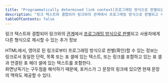 ```yaml
---
title: "Programmatically determined link context[프로그래밍 방식으로 판별되는 링크 맥락]"
description: "링크 텍스트와 결합되어 링크와의 관계에서 프로그래밍 방식으로 판별되고 사용자에게 다른 형식으로 제시할 수 있는 추가 정보"
tableOfContents: false
---
```


링크 텍스트와 결합되어 링크와의 [관계](../relationships "구별되는 콘텐츠들 간의 유의미한 연관성")에서 [프로그래밍 방식으로 판별](../programmatically-determinable "저작자가 제공한 데이터를 소프트웨어가 판별할 수 있도록 구성하여, 보조 기술을 포함한 다양한 사용자 에이전트가 이를 추출하고 여러 방식으로 사용자에게 제공할 수 있도록 한")되고 사용자에게 다른 형식으로 제시할 수 있는 추가 정보

<Card title="예제" icon="open-book">
HTML에서, 영어로 된 링크로부터 프로그래밍 방식으로 판별(확인)할 수 있는 정보는 링크로서 동일한 단락, 목록 또는 표 셀에 있는 텍스트, 또는 링크를 포함하고 있는 표 셀과 연결된 표 헤더 셀에 있는 텍스트를 포함한다.
</Card>

<Aside title="참고">
화면낭독기는 구두점을 해석하기 때문에, 포커스가 그 문장의 링크에 있으면 현재 문장의 맥락도 제공할 수 있다.
</Aside>
